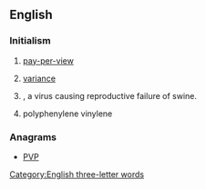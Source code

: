 ==English==

===Initialism===
{{rfc-header|Initialism}}
{{head|en|initialism}}

# {{label|en|television}} [[pay-per-view]]
# {{soplink|purchase|price}} [[variance]]
# {{label|en|biology}} {{taxlink|Porcine parvovirus|species|noshow=1}}, a virus causing reproductive failure of swine.
# {{label|en|polymers}} polyphenylene vinylene

===Anagrams===
* [[PVP#English|PVP]]

[[Category:English three-letter words]]